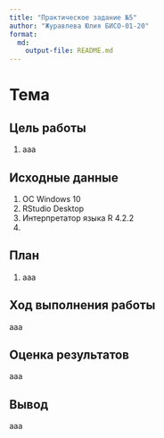 ```yaml
---
title: "Практическое задание №5"
author: "Журавлева Юлия БИСО-01-20"
format: 
  md:
    output-file: README.md
---
```

# Тема

## Цель работы

1.  ааа

## Исходные данные

1.  ОС Windows 10
2.  RStudio Desktop
3.  Интерпретатор языка R 4.2.2
4.  

## План

1. ааа

## Ход выполнения работы

ааа

## Оценка результатов

ааа

## Вывод

ааа